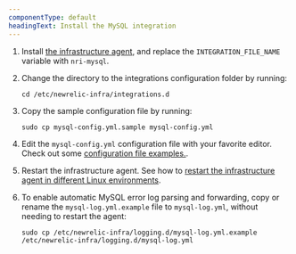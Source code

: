 ```yaml
---
componentType: default
headingText: Install the MySQL integration
---
```


1. Install [the infrastructure agent](/docs/integrations/host-integrations/installation/install-infrastructure-host-integrations/#install), and replace the `INTEGRATION_FILE_NAME` variable with `nri-mysql`.

2. Change the directory to the integrations configuration folder by running:
    ```shell
    cd /etc/newrelic-infra/integrations.d
    ```

3. Copy the sample configuration file by running:
    ```shell
    sudo cp mysql-config.yml.sample mysql-config.yml
    ```

4. Edit the `mysql-config.yml` configuration file with your favorite editor. Check out some [configuration file examples.](#examples).

5. Restart the infrastructure agent. See how to [restart the infrastructure agent in different Linux environments](/docs/infrastructure/install-infrastructure-agent/manage-your-agent/start-stop-restart-infrastructure-agent/#linux).

6. To enable automatic MySQL error log parsing and forwarding, copy or rename the `mysql-log.yml.example` file to `mysql-log.yml`, without needing to restart the agent:
    ```shell
    sudo cp /etc/newrelic-infra/logging.d/mysql-log.yml.example /etc/newrelic-infra/logging.d/mysql-log.yml
    ```
